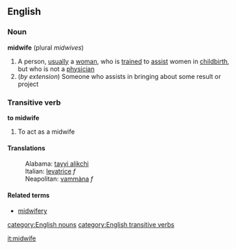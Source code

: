 ==English==
===Noun===
'''midwife'''  (plural ''midwives'')
# A person, [[usually]] a [[woman]], who is [[train]]ed to [[assist]] women in [[childbirth]], but who is not a [[physician]]
#(''by extension'') Someone who assists in bringing about some result or project
===Transitive verb===
'''to midwife'''
# To act as a midwife

====Translations====
:Alabama: [[tayyi alikchi]]
:Italian: [[levatrice]] ''f''
:Neapolitan: [[vammàna]] ''f''
====Related terms====
*[[midwifery]]
[[category:English nouns]]
[[category:English transitive verbs]]

[[it:midwife]]